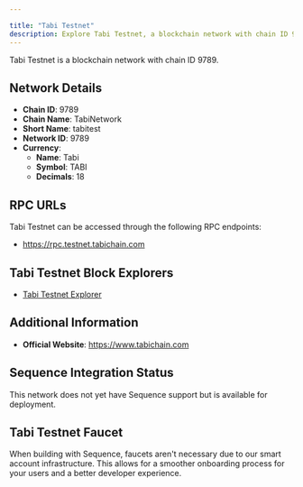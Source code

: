 ```yaml
---

title: "Tabi Testnet"
description: Explore Tabi Testnet, a blockchain network with chain ID 9789. Learn about its native currency, Tabi, and how to interact with the network.
---
```




Tabi Testnet is a blockchain network with chain ID 9789.

## Network Details

- **Chain ID**: 9789
- **Chain Name**: TabiNetwork
- **Short Name**: tabitest
- **Network ID**: 9789
- **Currency**: 
  - **Name**: Tabi
  - **Symbol**: TABI
  - **Decimals**: 18

## RPC URLs

Tabi Testnet can be accessed through the following RPC endpoints:

- https://rpc.testnet.tabichain.com

## Tabi Testnet Block Explorers

- [Tabi Testnet Explorer](https://testnet.tabiscan.com)

## Additional Information

- **Official Website**: https://www.tabichain.com

## Sequence Integration Status

This network does not yet have Sequence support but is available for deployment.

## Tabi Testnet Faucet

When building with Sequence, faucets aren't necessary due to our smart account infrastructure. This allows for a smoother onboarding process for your users and a better developer experience.
